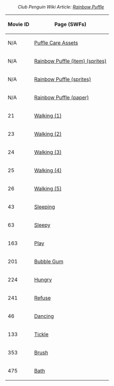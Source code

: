 :''Club Penguin Wiki Article: [[clubpenguinwiki:Rainbow Puffle|Rainbow Puffle]]''

<center>
{|class="wikitable" border="1"
!Movie ID
!Page (SWFs)
|-
|N/A||[[Media:PuffleCareAssetLibraryRainbow.swf|Puffle Care Assets]]
|-
|N/A||[[Media:ClothingSprites5230.swf|Rainbow Puffle (item) (sprites)]]
|-
|N/A||[[Media:PuffleSpritesRainbow.swf|Rainbow Puffle (sprites)]]
|-
|N/A||[[Media:ClothingPaper5230.swf|Rainbow Puffle (paper)]]
|-
|21||[[Media:RainbowPuffleWalk1.swf|Walking (1)]]
|-
|23||[[Media:RainbowPuffleWalk2.swf|Walking (2)]]
|-
|24||[[Media:RainbowPuffleWalk3.swf|Walking (3)]]
|-
|25||[[Media:RainbowPuffleWalk4.swf|Walking (4)]]
|-
|26||[[Media:RainbowPuffleWalk5.swf|Walking (5)]]
|-
|43||[[Media:RainbowPuffleSleep.swf|Sleeping]]
|-
|63||[[Media:RainbowPuffleSleepy.swf|Sleepy]]
|-
|163||[[Media:RainbowPufflePlay.swf|Play]]
|-
|201||[[Media:RainbowPuffleBubbleGum.swf|Bubble Gum]]
|-
|224||[[Media:RainbowPuffleHungry.swf|Hungry]]
|-
|241||[[Media:RainbowPuffleRefuse.swf|Refuse]]
|-
|46||[[Media:RainbowPuffleDance.swf|Dancing]]
|-
|133||[[Media:RainbowPuffleTickle.swf|Tickle]]
|-
|353||[[Media:RainbowPuffleBrush.swf|Brush]]
|-
|475||[[Media:RainbowPuffleBath.swf|Bath]]
|}
</center>